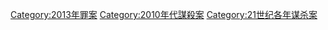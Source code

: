 {{cat topic in year| topic=谋杀案| year=2013}}

[[Category:2013年罪案|Category:2013年罪案]]
[[Category:2010年代謀殺案|Category:2010年代謀殺案]]
[[Category:21世纪各年谋杀案|Category:21世纪各年谋杀案]]